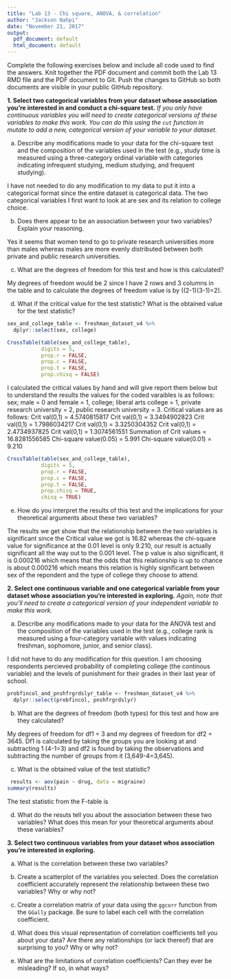```yaml
---
title: "Lab 13 - Chi square, ANOVA, & correlation"
author: "Jackson Nahpi"
date: "November 21, 2017"
output:
  pdf_document: default
  html_document: default
---
```


Complete the following exercises below and include all code used to find the answers. Knit together the PDF document and commit both the Lab 13 RMD file and the PDF document to Git. Push the changes to GitHub so both documents are visible in your public GitHub repository.

**1. Select two categorical variables from your dataset whose association you're interested in and conduct a chi-square test.** *If you only have continuous variables you will need to create categorical versions of these variables to make this work. You can do this using the `cut` function in mutate to add a new, categorical version of your variable to your dataset.*

  a. Describe any modifications made to your data for the chi-square test and the composition of the variables used in the test (e.g., study time is measured using a three-category ordinal variable with categories indicating infrequent studying, medium studying, and frequent studying).


I have not needed to do any modification to my data to put it into a categorical format since the entire dataset is categorical data. The two categorical variables I first want to look at are sex and its relation to college choice.


  b. Does there appear to be an association between your two variables? Explain your reasoning.


Yes it seems that women tend to go to private research universities more than males whereas males are more evenly distributed between both private and public research universities.


  c. What are the degrees of freedom for this test and how is this calculated?
  
  
My degrees of freedom would be 2 since I have 2 rows and 3 columns in the table and to calculate the degrees of freedom value is by ((2-1)(3-1)=2).
  

  d. What if the critical value for the test statistic? What is the obtained value for the test statistic?
```r
sex_and_college_table <- freshman_dataset_v4 %>%
  dplyr::select(sex, college)

CrossTable(table(sex_and_college_table), 
           digits = 5,
           prop.r = FALSE, 
           prop.c = FALSE, 
           prop.t = FALSE, 
           prop.chisq = FALSE) 
```
I calculated the critical values by hand and will give report them below but to understand the results the values for the coded varaibles is as follows: sex; male = 0 and female = 1, college; liberal arts college = 1, private research university = 2, public research university = 3. Critical values are as follows:
Crit val(0,1) = 4.5740815817
Crit val(0,1) = 3.3494902823
Crit val(0,1) = 1.7986034217
Crit val(0,1) = 3.3250304352
Crit val(0,1) = 2.4734937825
Crit val(0,1) = 1.3074561551
Summation of Crit values = 16.8281556585
Chi-square value(0.05) = 5.991
Chi-square value(0.01) = 9.210
```r
CrossTable(table(sex_and_college_table), 
           digits = 5,
           prop.r = FALSE, 
           prop.c = FALSE, 
           prop.t = FALSE, 
           prop.chisq = TRUE,
           chisq = TRUE) 
```


  e. How do you interpret the results of this test and the implications for your theoretical arguments about these two variables?


The results we get show that the relationship between the two variables is significant since the Critical value we got is 16.82 whereas the chi-square value for significance at the 0.01 level is only 9.210, our result is actually significant all the way out to the 0.001 level. The p value is also significant, it is 0.000216 which means that the odds that this relationship is up to chance is about 0.000216 which means this relation is highly significant between sex of the repondent and the type of college they choose to attend.


**2. Select one continuous variable and one categorical variable from your dataset whose association you're interested in exploring.** *Again, note that you'll need to create a categorical version of your independent variable to make this work.*

  a. Describe any modifications made to your data for the ANOVA test and the composition of the variables used in the test (e.g., college rank is measured using a four-category variable with values indicating freshman, sophomore, junior, and senior class).
  
  
I did not have to do any modification for this question. I am choosing respondents percieved probability of completing college (the continous variable) and the levels of punishment for their grades in their last year of school.
```r
probfincol_and_pnshfrgrdslyr_table <- freshman_dataset_v4 %>%
  dplyr::select(probfincol, pnshfrgrdslyr)
```
  

  b. What are the degrees of freedom (both types) for this test and how are they calculated?
  
  
My degrees of freedom for df1 = 3 and my degrees of freedom for df2 = 3645. Df1 is calculated by taking the groups you are looking at and subtracting 1 (4-1=3) and df2 is found by taking the observations and subtracting the number of groups from it (3,649-4=3,645).
  

  c. What is the obtained value of the test statistic?


```r
 results <- aov(pain ~ drug, data = migraine)
summary(results)
```
The test statistic from the F-table is 
  

  d. What do the resuts tell you about the association between these two variables? What does this mean for your theoretical arguments about these variables?

**3. Select two continuous variables from your dataset whos association you're interested in exploring.**

  a. What is the correlation between these two variables? 

  b. Create a scatterplot of the variables you selected. Does the correlation coefficient accurately represent the relationship between these two variables? Why or why not? 

  c. Create a correlation matrix of your data using the `ggcorr` function from the `GGally` package. Be sure to label each cell with the correlation coefficient. 

  d. What does this visual representation of correlation coefficients tell you about your data? Are there any relationships (or lack thereof) that are surprising to you? Why or why not?

  e. What are the limitations of correlation coefficients? Can they ever be misleading? If so, in what ways? 

